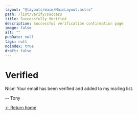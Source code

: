 ```yaml
---
layout: "@layouts/main/MainLayout.astro"
path: /list/verify/success
title: Successfully Verified
description: Successful verification confirmation page
image: false
alt: ""
pubDate: null
tags: null
noindex: true
draft: false
---
```


# Verified

Nice! Your email has been verified and added to my mailing list.

-- Tony

[&larr; Return home](/)
